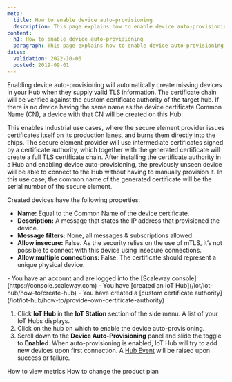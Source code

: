 ```yaml
---
meta:
  title: How to enable device auto-provisioning
  description: This page explains how to enable device auto-provisioning
content:
  h1: How to enable device auto-provisioning
  paragraph: This page explains how to enable device auto-provisioning
dates:
  validation: 2022-10-06
  posted: 2019-09-01
---
```


Enabling device auto-provisioning will automatically create missing devices in your Hub when they supply valid TLS information. The certificate chain will be verified against the custom certificate authority of the target hub. If there is no device having the same name as the device certificate Common Name (CN), a device with that CN will be created on this Hub.

This enables industrial use cases, where the secure element provider issues certificates itself on its production lanes, and burns them directly into the chips. The secure element provider will use intermediate certificates signed by a certificate authority, which together with the generated certificate will create a full TLS certificate chain. After installing the certificate authority in a Hub and enabling device auto-provisioning, the previously unseen device will be able to connect to the Hub without having to manually provision it. In this use case, the common name of the generated certificate will be the serial number of the secure element.

Created devices have the following properties:

  - **Name:** Equal to the Common Name of the device certificate.
  - **Description:** A message that states the IP address that provisioned the device.
  - **Message filters:** None, all messages & subscriptions allowed.
  - **Allow insecure:** False. As the security relies on the use of mTLS, it’s not possible to connect with this device using insecure connections.
  - **Allow multiple connections:** False. The certificate should represent a unique physical device.

<Message type="requirement">
  - You have an account and are logged into the [Scaleway console](https://console.scaleway.com)
  - You have [created an IoT Hub](/iot/iot-hub/how-to/create-hub)
  - You have created a [custom certificate authority](/iot/iot-hub/how-to/provide-own-certificate-authority)
</Message>

1. Click **IoT Hub** in the **IoT Station** section of the side menu. A list of your IoT Hubs displays.
2. Click on the hub on which to enable the device auto-provisioning.
3. Scroll down to the **Device Auto-Provisioning** panel and slide the <Icon name="toggle" /> toggle to **Enabled**. 
When auto-provisioning is enabled, IoT Hub will try to add new devices upon first connection. A [Hub Event](/iot/iot-hub/concepts/#events) will be raised upon success or failure.


<Navigation title="See Also">
  <PreviousButton to="/iot/iot-hub/how-to/view-metrics/">How to view metrics</PreviousButton>
  <NextButton to="/iot/iot-hub/how-to/change-plan/">How to change the product plan</NextButton>
</Navigation>
